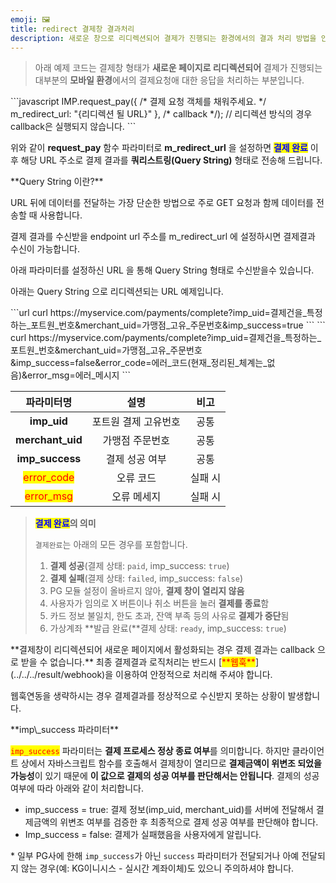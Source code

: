 ```yaml
---
emoji: 🖼
title: redirect 결제창 결과처리
description: 새로운 창으로 리디렉션되어 결제가 진행되는 환경에서의 결과 처리 방법을 안내합니다.
---
```




> 아래 예제 코드는 결제창 형태가 **새로운 페이지로 리디렉션되어** 결제가 진행되는 대부분의 **모바일 환경**에서의 결제요청애 대한 응답을 처리하는 부분입니다.

<ContentRef slug="/ko////tip/redirect" />

<Tabs>
<Tab title="JavaScript">
```javascript
IMP.request_pay({
  /* 결제 요청 객체를 채워주세요. */
  m_redirect_url: "{리디렉션 될 URL}"
}, /* callback */); // 리디렉션 방식의 경우 callback은 실행되지 않습니다.
```

</Tab>
</Tabs>

위와 같이 **request_pay** 함수 파라미터로 **m_redirect_url** 을 설정하면 <mark style="color:blue;">**결제 완료**</mark> 이후 해당 URL 주소로 결제 결과를 **쿼리스트링(Query String)** 형태로 전송해 드립니다.

<Hint style="info">
**Query String 이란?**

URL 뒤에 데이터를 전달하는 가장 단순한 방법으로 주로 GET 요청과 함께 데이터를 전송할 때 사용합니다.

</Hint>

결제 결과를 수신받을 endpoint url 주소를 m_redirect_url 에 설정하시면 결제결과 수신이 가능합니다.

아래 파라미터를 설정하신 URL 을 통해 Query String 형태로 수신받을수 있습니다.

아래는 Query String 으로 리디렉션되는 URL 예제입니다.

<Tabs>
<Tab title="결제완료/가상계좌 발급완료">
```url
curl https://myservice.com/payments/complete?imp_uid=결제건을_특정하는_포트원_번호&merchant_uid=가맹점_고유_주문번호&imp_success=true
```

</Tab>

<Tab title="결제 실패">
```
curl https://myservice.com/payments/complete?imp_uid=결제건을_특정하는_포트원_번호&merchant_uid=가맹점_고유_주문번호&imp_success=false&error_code=에러_코드(현재_정리된_체계는_없음)&error_msg=에러_메시지
```

</Tab>
</Tabs>

|                 파라미터명                 |         설명         |  비고   |
| :----------------------------------------: | :------------------: | :-----: |
|                **imp_uid**                 | 포트원 결제 고유번호 |  공통   |
|              **merchant_uid**              |   가맹점 주문번호    |  공통   |
|              **imp_success**               |    결제 성공 여부    |  공통   |
| <mark style="color:red;">error_code</mark> |      오류 코드       | 실패 시 |
| <mark style="color:red;">error_msg</mark>  |     오류 메세지      | 실패 시 |

> <mark style="color:blue;">**결제 완료**</mark>**의 의미**
>
> `결제완료`는 아래의 모든 경우를 포함합니다.
>
> 1. **결제 성공**(결제 상태: `paid`, imp_success: `true`)
> 2. **결제 실패**(결제 상태: `failed`, imp_success: `false`)
> 3. PG 모듈 설정이 올바르지 않아, **결제 창이 열리지 않음**
> 4. 사용자가 임의로 X 버튼이나 취소 버튼을 눌러 **결제를 종료**함
> 5. 카드 정보 불일치, 한도 초과, 잔액 부족 등의 사유로 **결제가 중단**됨
> 6. 가상계좌 **발급 완료(**결제 상태: `ready`, imp_success: `true`)

<Hint style="danger">
**결제창이 리디렉션되어 새로운 페이지에서 활성화되는 경우 결제 결과는 callback 으로 받을 수 없습니다.**

</Hint>

<Hint style="danger">
최종 결제결과 로직처리는 반드시 [<mark style="color:red;">**웹훅**</mark>](../../../result/webhook)을 이용하여 안정적으로 처리해 주셔야 합니다.

웹훅연동을 생략하시는 경우 결제결과를 정상적으로 수신받지 못하는 상황이 발생합니다.

</Hint>

<Hint style="warning">
**imp\_success 파라미터**

<mark style="color:red;">`imp_success`</mark> 파라미터는 **결제 프로세스 정상 종료
여부**를 의미합니다. 하지만 클라이언트 상에서 자바스크립트 함수를 호출해서 결제창이
열리므로 **결제금액이 위변조 되었을 가능성**이 있기 때문에 **이 값으로 결제의 성공
여부를 판단해서는 안됩니다**. 결제의 성공 여부에 따라 아래와 같이 처리합니다.

- imp_success = true: 결제 정보(imp_uid, merchant_uid)를 서버에 전달해서 결제금액의 위변조 여부를 검증한 후 최종적으로 결제 성공 여부를 판단해야 합니다.
- Imp_success = false: 결제가 실패했음을 사용자에게 알립니다.

\* 일부 PG사에 한해 `imp_success`가 아닌 `success` 파라미터가 전달되거나 아예 전달되지 않는 경우(예: KG이니시스 - 실시간 계좌이체)도 있으니 주의하셔야 합니다.

</Hint>
